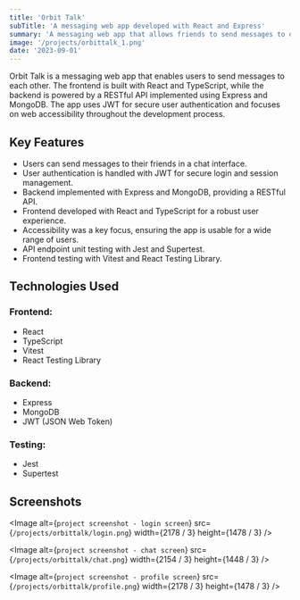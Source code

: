 ```yaml
---
title: 'Orbit Talk'
subTitle: 'A messaging web app developed with React and Express'
summary: 'A messaging web app that allows friends to send messages to each other'
image: '/projects/orbittalk_1.png'
date: '2023-09-01'
---
```


Orbit Talk is a messaging web app that enables users to send messages to each other. 
The frontend is built with React and TypeScript, while the backend is powered by 
a RESTful API implemented using Express and MongoDB. The app uses JWT for secure user authentication 
and focuses on web accessibility throughout the development process.

## Key Features

- Users can send messages to their friends in a chat interface.
- User authentication is handled with JWT for secure login and session management.
- Backend implemented with Express and MongoDB, providing a RESTful API.
- Frontend developed with React and TypeScript for a robust user experience.
- Accessibility was a key focus, ensuring the app is usable for a wide range of users.
- API endpoint unit testing with Jest and Supertest.
- Frontend testing with Vitest and React Testing Library.

## Technologies Used

### Frontend:
- React
- TypeScript
- Vitest
- React Testing Library

### Backend:
- Express
- MongoDB
- JWT (JSON Web Token)

### Testing:
- Jest
- Supertest

## Screenshots

<Image
  alt={`project screenshot - login screen`}
  src={`/projects/orbittalk/login.png`}
  width={2178 / 3}
  height={1478 / 3}
/>

<Image
  alt={`project screenshot - chat screen`}
  src={`/projects/orbittalk/chat.png`}
  width={2154 / 3}
  height={1448 / 3}
/>

<Image
  alt={`project screenshot - profile screen`}
  src={`/projects/orbittalk/profile.png`}
  width={2178 / 3}
  height={1478 / 3}
/>
